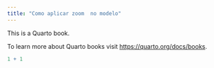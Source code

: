 ```yaml
---
title: "Como aplicar zoom  no modelo"
---
```


This is a Quarto book.

To learn more about Quarto books visit <https://quarto.org/docs/books>.

```r
1 + 1
```
